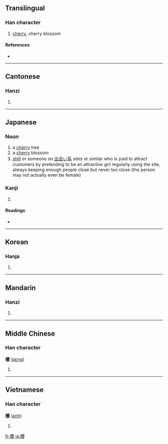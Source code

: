 {{ja-forms|[[桜]]|[[樱]]|{{zh-lookup|櫻}}}}
==Translingual==

===Han character===
{{Han char|rn=75|rad=木|as=17|sn=21|four=4694<sub>4</sub>|canj=木月金女 (DBCV)}}

# [[cherry]], cherry blossom

====References====
* {{Han ref|kx=0562.180|dkj=15888|dj=0950.400|hdz=21321.010|uh=6AFB|ud=27387|bh=C4E5|bd=50405}}

----

==Cantonese==

===Hanzi===
{{yue-hanzi|jyut=|y=ying1|sim=樱}}

# {{defn|Cantonese}}

----

==Japanese==

===Noun===
{{ja-noun|ky|hira=さくら|rom=sakura|shin=桜}}

# a [[cherry]] tree
# a [[cherry]] blossom
# [[shill]] or someone on [[出会い系]] sites or similar who is paid to attract customers by pretending to be an attractive girl regularly using the site, always keeping enough people close but never too close (the person may not actually even be female)

===Kanji===
{{ja-kanji|grade=|rs=木17}}

# {{defn|Japanese}}

====Readings====
* {{ja-readings|on=[[おう]] (ō), [[よう]] (yō)|kun=[[さくら]] (sakura)}}

----

==Korean==

===Hanja===
{{ko-hanja|hangeul=앵|eumhun=|rv=aeng|mr=aeng|y=ayng}}

# {{defn|Korean}}

----

==Mandarin==

===Hanzi===
{{cmn-hanzi|sim=樱|pin=[[yīng]] ([[ying1]])|wg=ying<sup>1</sup>}}

# {{defn|Mandarin}}

----

==Middle Chinese==

===Han character===
'''櫻''' ([[qɛng]])

# {{defn|Middle Chinese}}

----

==Vietnamese==

===Han character===
'''櫻''' ([[anh]])

# {{defn|Vietnamese}}

[[fr:櫻]]
[[ja:櫻]]